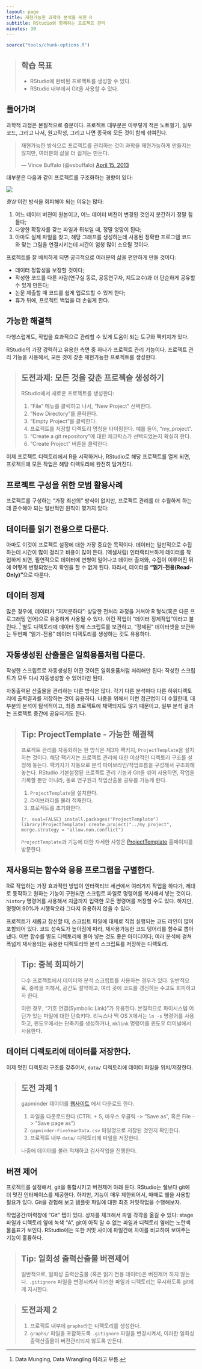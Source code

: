 ```yaml
---
layout: page
title: 재현가능한 과학적 분석을 위한 R
subtitle: RStudio와 함께하는 프로젝트 관리
minutes: 30
---
```


```r
source("tools/chunk-options.R")
```

> ## 학습 목표 {.objectives}
>
> * RStudio에 완비된 프로젝트를 생성할 수 있다.
> * RStudio 내부에서 Git을 사용할 수 있다.
>

## 들어가며

과학적 과정은 본질적으로 증분이다.
프로젝트 대부분은 아무렇게 적은 노트필기, 일부 코드, 그리고 나서, 원고작성, 그리고 나면
종국에 모든 것이 함께 섞여진다.

<blockquote class="twitter-tweet"><p>재현가능한 방식으로 프로젝트를 관리하는 것이 과학을 재현가능하게 만들지는 않지만, 여러분의 삶을 더 쉽게는 만든다.</p>&mdash; Vince Buffalo (@vsbuffalo) <a href="https://twitter.com/vsbuffalo/status/323638476153167872">April 15, 2013</a></blockquote>
<script async src="//platform.twitter.com/widgets.js" charset="utf-8"></script>

대부분은 다음과 같이 프로젝트를 구조화하는 경향이 있다:

![](fig/bad_layout.png)

*항상* 이런 방식을 회피해야 되는 이유는 많다:

1. 어느 데이터 버젼이 원본이고, 어느 데이터 버젼이 변경된 것인지 분간하기 정말 힘들다;
2. 다양한 확장자를 갖는 파일과 뒤섞일 때, 정말 엉망이 된다;
3. 아마도 실제 파일을 찾고, 해당 그래프를 생성하는데 사용된 정확한 프로그램 코드와 
    맞는 그림을 연결시키는데 시간이 엄청 많이 소요될 것이다.

프로젝트를 잘 배치하게 되면 궁극적으로 여러분의 삶을 편안하게 만들 것이다:

* 데이터 정합성을 보장할 것이다;
* 작성한 코드를 다른 사람(연구실 동료, 공동연구자, 지도교수)과 더 단순하게 공유할 수 있게 만든다;
* 논문 제출할 때 코드를 쉽게 업로드할 수 있게 한다;
* 휴가 뒤에, 프로젝트 백업을 더 손쉽게 한다.

## 가능한 해결책

다행스럽게도, 작업을 효과적으로 관리할 수 있게 도움이 되는 도구와 팩키지가 있다.

RStudio의 가장 강력하고 유용한 측면 중 하나가 프로젝트 관리 기능이다.
프로젝트 관리 기능을 사용해서, 모든 것이 갖춘 재현가능한 프로젝트를 생성한다.


> ## 도전과제: 모든 것을 갖춘 프로젝슽 생성하기 {.challenge}
>
> RStudio에서 새로운 프로젝트를 생성한다:
>
> 1. "File" 메뉴를 클릭하고 나서, "New Project" 선택한다.
> 2. "New Directory"를 클릭한다.
> 3. "Empty Project"를 클릭한다.
> 4. 프로젝트를 저장할 디렉토리 명칭을 타이핑한다. 예를 들어, "my_project".
> 5. "Create a git repository"에 대한 체크박스가 선택되었는지 확실히 한다.
> 6. "Create Project" 버튼을 클릭한다.
>

이제 프로젝트 디렉토리에서 R을 시작하거나, RStudio로 해당 프로젝트를 열게 되면,
프로젝트에 모든 작업은 해당 디렉토리에 완전히 담겨진다.

## 프로젝트 구성을 위한 모범 활용사례

프로젝트를 구성하는 "가장 최선의" 방식이 없지만, 프로젝트 관리를 더 수월하게 하는데
준수해야 되는 일반적인 원칙이 몇가지 있다:

## 데이터를 읽기 전용으로 다룬다.

아마도 이것이 프로젝트 설정에 대한 가장 중요한 목적이다.
데이터는 일반적으로 수집하는데 시간이 많이 걸리고 비용이 많이 든다.
(엑셀처럼) 인터랙티브하게 데이터를 작업하게 되면, 필연적으로 데이터에 변형이 
일어나고 데이터 출처와, 수집이 이루어진 뒤에 어떻게 
변형되었는지 확인을 할 수 없게 된다.
따라서, 데이터를 **"읽기-전용(Read-Only)"**으로 다룬다.

## 데이터 정제

많은 경우에, 데이터가 "지저분하다":
상당한 전처리 과정을 거쳐야 R 형식(혹은 다른 프로그래밍 언어)으로 유용하게 사용될 수 있다.
이런 작업이 "데이터 정제작업"이라고 불린다. [^1]
별도 디렉토리에 데이터 정제 스크립트를 보관하고,
"정제된" 데이터셋을 보관하는 두번째 "읽기-전용" 데이터 디렉토리를 생성하는 것도 유용하다.

[^1]: Data Munging, Data Wrangling 이라고 부름.

## 자동생성된 산출물은 일회용품처럼 다룬다.

작성한 스크립트로 자동생성된 어떤 것이든 일회용품처럼 처리해만 된다:
작성한 스크립트가 모두 다시 자동생성할 수 있어야만 된다.

자동출력된 산출물을 관리하는 다른 방식은 많다. 
각기 다른 분석마다 다른 하위디렉토리에 출력결과를 저장하는 것이 유용하다.
나중을 위해서 이런 접근법이 더 수월한데, 대부분의 분석이 탐색적이고, 최종 프로젝트에 
채택되지도 않기 때문이고, 일부 분석 결과는 프로젝트 중간에 공유되기도 한다.

> ## Tip: ProjectTemplate - 가능한 해결책 {.callout}
>
> 프로젝트 관리를 자동화하는 한 방식은 제3자 팩키지, `ProjectTemplate`을 설치하는 것이다.
> 해당 팩키지는 프로젝트 관리에 대한 이상적인 디렉토리 구조를 설정해 놓는다.
> 팩키지가 자동으로 분석 파이브라인/작업흐름을 구성해서 구조화해 놓는다.
> RStudio 기본설정된 프로젝트 관리 기능과 Git을 섞어 사용하면, 작업을 기록할 뿐만 아니라,
> 동료 연구원과 작업산출물 공유를 가능케 한다.
>
> 1. `ProjectTemplate`을 설치한다.
> 2. 라이브러리를 불러 적재한다.
> 3. 프로젝트를 초기화한다.
>
> ```{r, eval=FALSE}
> install.packages("ProjectTemplate")
> library(ProjectTemplate)
> create.project("../my_project", merge.strategy = "allow.non.conflict")
> ```
>
> `ProjectTemplate`과 기능에 대한 자세한 사항은
> [ProjectTemplate](http://projecttemplate.net/index.html) 홈페이지를 방문한다.
>

## 재사용되는 함수와 응용 프로그램을 구별한다.

R로 작업하는 가장 효과적인 방법이 인터랙티브 세션에서 여러가지 작업을 하다가,
제대로 동작하고 원하는 기능이 구현되면 스크립트 파일로 명령어를 복사해서 넣는 것이다.
`history` 명령어를 사용해서 지금까지 입력한 모든 명령어를 저장할 수도 있다.
하지만, 명령어 90%가 시행착오라 그다지 유용하지 않을 수 있다.

프로젝트가 새롭고 참신할 때, 스크립트 파일에 대체로 직접 실행되는 코드 라인이 많이 포함되어 있다.
코드 성숙도가 높아짐에 따라, 재사용가능한 코드 덩어리를 함수로 뽑아낸다.
이런 함수를 별도 디렉토리에 몰아 넣는 것도 좋은 아이디어다;
여러 분석에 걸쳐 폭넓게 재사용되는 유용한 디렉토리와 분석 스크립트를 저장하는 디렉토리.

> ## Tip: 중복 회피하기 {.callout}
>
> 다수 프로젝트에서 데이터와 분석 스크립트를 사용하는 경우가 있다.
> 일반적으로, 중복을 피해서, 공간도 절약하고, 여러 곳에 코드를 갱신하는 수고도 회피하고자 한다.
> 
>이런 경우, "기호 연결(Symbolic Link)"가 유용한다. 
> 본질적으로 파이시스템 어딘가 있는 파일에 대한 단축키다.
> 리눅스나 맥 OS X에서는 `ln -s` 명령어를 사용하고,
> 윈도우에서는 단축키를 생성하거나, `mklink` 명령어를 윈도우 터미널에서 사용한다.
>

## 데이터 디렉토리에 데이터를 저장한다.

이제 멋진 디렉토리 구조를 갖추어서, `data/` 디렉토리에 데이터 파일을 위치/저장한다.

> ## 도전 과제 1 {.challenge}
> 
> gapminder 데이터를 [웹사이트](https://raw.githubusercontent.com/resbaz/r-novice-gapminder-files/master/data/gapminder-FiveYearData.csv)
> 에서 다운로드 한다.
>
> 1. 파일을 다운로드한다 (CTRL + S, 마우스 우클릭 -> "Save as", 혹은 File -> "Save page as")
> 2. `gapminder-FiveYearData.csv` 파일명으로 저장된 것인지 확인한다.
> 3. 프로젝트 내부 `data/` 디렉토리에 파일을 저장한다.
>
> 나중에 데이터를 불러 적재하고 검사작업을 진행한다.

## 버젼 제어

프로젝트를 설정해서, git을 통합시키고 버젼제어 아래 둔다.
RStudio는 쉘보다 git에 더 멋진 인터페이스를 제공한다.
하지만, 기능이 매우 제한되어서, 때때로 쉘을 사용할 필요가 있다.
Git을 경험해 보고 템플릿 파일에 대한 최초 커밋작업을 수행해보자.

작업공간/이력창에 "Git" 탭이 있다.
상자를 체크해서 파일 각각을 옮길 수 있다:
stage 파일과 디렉토리 옆에 녹색 "A", git이 아직 알 수 없는 파일과 디렉토리 옆에는 
노란색 물음표가 보인다.
RStudio에는 또한 커밋 사이에 파일간에 차이를 비교하여 보여주는 기능이 훌륭하다.

> ## Tip: 일회성 출력산출물 버젼제어 {.callout}
>
> 일반적으로, 일회성 출력산출물 (혹은 읽기 전용 데이터)은 버젼제어 하지 않는다.
> `.gitignore` 파일을 변경시켜서 이러한 파일과 디렉토리는 무시하도록 git에게 지시한다.
>

> ## 도전과제 2 {.challenge}
>
> 1. 프로젝트 내부에 `graphs`라는 디렉토리를 생성한다.
> 2. `graphs/` 파일을 포함하도록 `.gitignore` 파일을 변경시켜서, 
> 이러한 일회성 출력산출물이 버젼관리되지 않도록 만든다.
>
